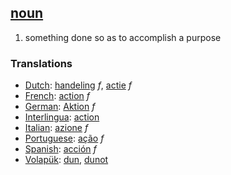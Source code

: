 == [[noun]] ==
# something done so as to accomplish a purpose

===Translations===
*[[Dutch]]: [[handeling]] ''f'', [[actie]] ''f''
*[[French]]: [[action]] ''f''
*[[German]]: [[Aktion]] ''f''
*[[Interlingua]]: [[action]] 
*[[Italian]]: [[azione]] ''f'' 
*[[Portuguese]]: [[ação]] ''f'' 
*[[Spanish]]: [[acción]] ''f'' 
*[[Volapük]]: [[dun]], [[dunot]]